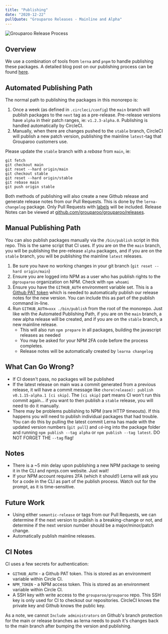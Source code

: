 ```yaml
---
title: "Publishing"
date: "2020-12-22"
pullQuote: "Grouparoo Releases - Mainline and Alpha"
---
```


<Image
  centered
  source="Grouparoo Release Process"
  alt="Grouparoo Release Process"
  src="docs/development/grouparoo-release-process.png"
  width={820}
  height={478}
/>

## Overview

We use a combination of tools from `lerna` and `pnpm` to handle publishing these packages. A detailed blog post on our publishing process can be found [here](/blog/grouparoo-monorepo-deployment).

## Automated Publishing Path

The normal path to publishing the packages in this monorepo is:

1. Once a week (as defined in `.circleci/config`) the `main` branch will publish packages to the `next` tag as a pre-release. Pre-release versions have `alpha` in their patch ranges, ie: `v1.2.3-alpha.0`. Publishing is handled automatically by CircleCI.
2. Manually, when there are changes pushed to the `stable` branch, CircleCI will publish a new patch version, publishing the mainline `latest`-tag that Grouparoo customers use.

Please update the `stable` branch with a _rebase_ from `main`, ie:

```
git fetch 
git checkout main
git reset --hard origin/main
git checkout stable
git reset --hard origin/stable
git rebase main
git push origin stable
```

Both methods of publishing will also create a new Github release and generate release notes from our Pull Requests. This is done by the `lerna-changelog` package. Only Pull Requests with [labels](https://github.com/lerna/lerna-changelog) will be included. Release Notes can be viewed at [github.com/grouparoo/grouparoo/releases](https://github.com/grouparoo/grouparoo/releases).

## Manual Publishing Path

You can also publish packages manually via the `/bin/publish` script in this repo. This is the same script that CI uses. If you are on the the `main` branch, you will be publishing the pre-release `alpha` packages, and if you are on the `stable` branch, you will be publishing the mainline `latest` releases.

1. Be sure you have no working changes in your git branch (`git reset --hard origin/main`)
2. Ensure you are logged into NPM as a user who has publish rights to the `@grouparoo` organization on NPM. Check with `npm whoami`
3. Ensure you have the `GITHUB_AUTH` environment variable set. This is a [Github PAT token](https://docs.github.com/en/free-pro-team@latest/github/authenticating-to-github/creating-a-personal-access-token) which is needed to automatically publish our release notes for the new version. You can include this as part of the publish command in-line.
4. Run `GITHUB_AUTH=xxx ./bin/publish` from the root of the monorepo. Just like with the Automated Publishing Path, if you are on the `main` branch, a new alpha release will be created, and if you are on the `stable` branch, a new mainline release.
   - This will also run `npm prepare` in all packages, building the javascript releases as needed
   - You may be asked for your NPM 2FA code before the process completes.
   - Release notes will be automatically created by `learna changelog`

## What Can Go Wrong?

- If CI doesn't pass, no packages will be published
- If the latest release on main was a commit generated from a previous release, it will have a commit message like `chore(release): publish v0.1.15-alpha.1 [ci skip]`. The `[ci skip]` part means CI won't run this commit again... if you want to then publish a `stable` release, you will need to do it manually.
- There may be problems publishing to NPM (rare HTTP timeouts). If this happens you will need to publish individual packages that had trouble. You can do this by pulling the latest commit Lerna has made with the updated version numbers (`git pull`) and `cd`-ing into the package folder and running `npm publish --tag alpha` or `npm publish --tag latest`. DO NOT FORGET THE `--tag` flag!

## Notes

- There is a ~5 min delay upon publishing a new NPM package to seeing it in the CLI and npmjs.com website. Just wait!
- If your NPM account requires 2FA (which it should!) Lerna will ask you for a code in the CLI as part of the publish process. Watch out for the prompt, as it is time-sensitive.

## Future Work

- Using either `semantic-release` or tags from our Pull Requests, we can determine if the next version to publish is a breaking-change or not, and determine if the next version number should be a major/minor/patch change.
- Automatically publish mainline releases.

## CI Notes

CI uses a few secrets for authentication:

- `GITHUB_AUTH` - a Github PAT token. This is stored as an environment variable within Circle CI.
- `NPM_TOKEN` - a NPM access token. This is stored as an environment variable within Circle CI.
- A SSH key with write access to the `grouparoo/grouparoo` repo. This SSH key is only used for CI to checkout our repositories. CircleCI knows the private key and Github knows the public key.

As a note, we cannot `Include administrators` on Github's branch protection for the main or release branches as lerna needs to push it's changes back to the main branch after bumping the version and publishing.
